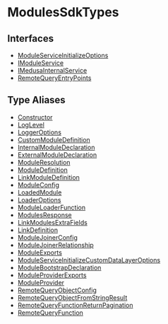 
# ModulesSdkTypes

## Interfaces

- [ModuleServiceInitializeOptions](../ModulesSdkTypes/interfaces/types.ModulesSdkTypes.ModuleServiceInitializeOptions/page.mdx)
- [IModuleService](../ModulesSdkTypes/interfaces/types.ModulesSdkTypes.IModuleService/page.mdx)
- [IMedusaInternalService](../ModulesSdkTypes/interfaces/types.ModulesSdkTypes.IMedusaInternalService/page.mdx)
- [RemoteQueryEntryPoints](../ModulesSdkTypes/interfaces/types.ModulesSdkTypes.RemoteQueryEntryPoints/page.mdx)

## Type Aliases

- [Constructor](../ModulesSdkTypes/types/types.ModulesSdkTypes.Constructor/page.mdx)
- [LogLevel](../ModulesSdkTypes/types/types.ModulesSdkTypes.LogLevel/page.mdx)
- [LoggerOptions](../ModulesSdkTypes/types/types.ModulesSdkTypes.LoggerOptions/page.mdx)
- [CustomModuleDefinition](../ModulesSdkTypes/types/types.ModulesSdkTypes.CustomModuleDefinition/page.mdx)
- [InternalModuleDeclaration](../ModulesSdkTypes/types/types.ModulesSdkTypes.InternalModuleDeclaration/page.mdx)
- [ExternalModuleDeclaration](../ModulesSdkTypes/types/types.ModulesSdkTypes.ExternalModuleDeclaration/page.mdx)
- [ModuleResolution](../ModulesSdkTypes/types/types.ModulesSdkTypes.ModuleResolution/page.mdx)
- [ModuleDefinition](../ModulesSdkTypes/types/types.ModulesSdkTypes.ModuleDefinition/page.mdx)
- [LinkModuleDefinition](../ModulesSdkTypes/types/types.ModulesSdkTypes.LinkModuleDefinition/page.mdx)
- [ModuleConfig](../ModulesSdkTypes/types/types.ModulesSdkTypes.ModuleConfig/page.mdx)
- [LoadedModule](../ModulesSdkTypes/types/types.ModulesSdkTypes.LoadedModule/page.mdx)
- [LoaderOptions](../ModulesSdkTypes/types/types.ModulesSdkTypes.LoaderOptions/page.mdx)
- [ModuleLoaderFunction](../ModulesSdkTypes/types/types.ModulesSdkTypes.ModuleLoaderFunction/page.mdx)
- [ModulesResponse](../ModulesSdkTypes/types/types.ModulesSdkTypes.ModulesResponse/page.mdx)
- [LinkModulesExtraFields](../ModulesSdkTypes/types/types.ModulesSdkTypes.LinkModulesExtraFields/page.mdx)
- [LinkDefinition](../ModulesSdkTypes/types/types.ModulesSdkTypes.LinkDefinition/page.mdx)
- [ModuleJoinerConfig](../ModulesSdkTypes/types/types.ModulesSdkTypes.ModuleJoinerConfig/page.mdx)
- [ModuleJoinerRelationship](../ModulesSdkTypes/types/types.ModulesSdkTypes.ModuleJoinerRelationship/page.mdx)
- [ModuleExports](../ModulesSdkTypes/types/types.ModulesSdkTypes.ModuleExports/page.mdx)
- [ModuleServiceInitializeCustomDataLayerOptions](../ModulesSdkTypes/types/types.ModulesSdkTypes.ModuleServiceInitializeCustomDataLayerOptions/page.mdx)
- [ModuleBootstrapDeclaration](../ModulesSdkTypes/types/types.ModulesSdkTypes.ModuleBootstrapDeclaration/page.mdx)
- [ModuleProviderExports](../ModulesSdkTypes/types/types.ModulesSdkTypes.ModuleProviderExports/page.mdx)
- [ModuleProvider](../ModulesSdkTypes/types/types.ModulesSdkTypes.ModuleProvider/page.mdx)
- [RemoteQueryObjectConfig](../ModulesSdkTypes/types/types.ModulesSdkTypes.RemoteQueryObjectConfig/page.mdx)
- [RemoteQueryObjectFromStringResult](../ModulesSdkTypes/types/types.ModulesSdkTypes.RemoteQueryObjectFromStringResult/page.mdx)
- [RemoteQueryFunctionReturnPagination](../ModulesSdkTypes/types/types.ModulesSdkTypes.RemoteQueryFunctionReturnPagination/page.mdx)
- [RemoteQueryFunction](../ModulesSdkTypes/types/types.ModulesSdkTypes.RemoteQueryFunction/page.mdx)
